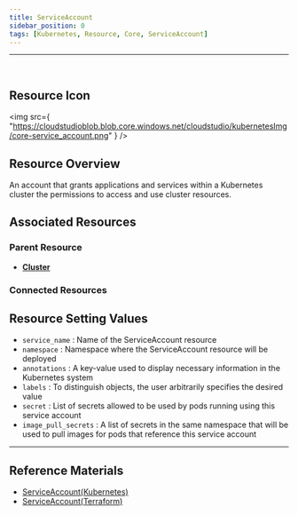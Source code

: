 ```yaml
---
title: ServiceAccount
sidebar_position: 0
tags: [Kubernetes, Resource, Core, ServiceAccount]
---
```



<hr />
<br />


## Resource Icon

<img
    src={
        "https://cloudstudioblob.blob.core.windows.net/cloudstudio/kubernetesImg/core-service_account.png"
    }
/>

## Resource Overview

An account that grants applications and services within a Kubernetes cluster the permissions to access and use cluster resources.

## Associated Resources

### Parent Resource

-   [**Cluster**](https://docs.cstudio.app/docs/resource/kubernetes/Base/Cluster)

### Connected Resources


## Resource Setting Values

-   `service_name` : Name of the ServiceAccount resource
-   `namespace` : Namespace where the ServiceAccount resource will be deployed
-   `annotations` : A key-value used to display necessary information in the Kubernetes system
-   `labels` : To distinguish objects, the user arbitrarily specifies the desired value
-   `secret` : List of secrets allowed to be used by pods running using this service account
-   `image_pull_secrets` : A list of secrets in the same namespace that will be used to pull images for pods that reference this service account



---

## Reference Materials

-   [ServiceAccount(Kubernetes)](https://kubernetes.io/docs/concepts/security/service-accounts/)
-   [ServiceAccount(Terraform)](https://registry.terraform.io/providers/hashicorp/kubernetes/latest/docs/resources/service_account)
